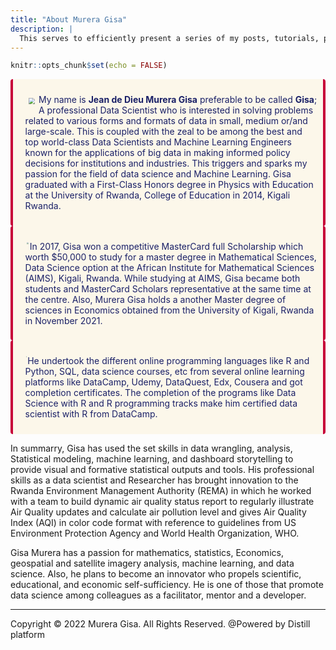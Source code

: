 ```yaml
---
title: "About Murera Gisa"
description: |
  This serves to efficiently present a series of my posts, tutorials, publications, awards, seminars and conference presentations to build an outstanding Data Science career.
---
```


```r
knitr::opts_chunk$set(echo = FALSE)
```

 <div class="warning" style='background-color:#FCF7EA; color:#1A2067; border-left: solid #C70039  4px; border-radius: 4px; border-right: solid #C70039 4px; border-radius: 4px;'>
<p style='padding:0.7em; margin-left:0.7em; display: inline-block;'>
<img src="C:/Users/jmurera/Desktop/Blog/myblog/images/Gisa.jpg" style="zoom:60%;  float:left; padding:0.7em"/>
My name is <b> Jean de Dieu Murera Gisa</b> preferable to be called <b> Gisa</b>;  A professional Data Scientist who is interested in solving problems related to various forms and formats of data in small, medium or/and large-scale. This is coupled with the zeal to be among the best and top world-class Data Scientists and Machine Learning Engineers known for the applications of big data in making informed policy decisions for institutions and industries. This triggers and sparks my passion  for the field of data science and Machine Learning.
Gisa graduated with a First-Class Honors degree in Physics with Education at the University of Rwanda, College of Education in 2014, Kigali Rwanda.<br>
</p>
</div>
 
 
 <div class="warning" style='background-color:#FCF7EA; color:#1A2067; border-left: solid #C70039  4px; border-radius: 4px; border-right: solid #C70039 4px; border-radius: 4px;'>
<p style='padding:0.7em; margin-left:0.7em; display: inline-block;'>
<img src="C:/Users/jmurera/Desktop/Blog/myblog/images/Meducation.jpg" style="zoom:20%;  float:left; padding:0.7em"/>
In 2017, Gisa won a competitive MasterCard full Scholarship which worth $50,000 to study for a master degree in Mathematical Sciences, Data Science option at the African Institute for Mathematical Sciences (AIMS), Kigali, Rwanda. While studying at AIMS, Gisa became both students and MasterCard Scholars representative at the same time at the centre. Also, Murera Gisa holds a another Master degree of sciences in Economics obtained from the University of Kigali, Rwanda in November 2021.<br>
</p>
</div>
 
<div class="warning" style='background-color:#FCF7EA; color:#1A2067; border-left: solid #C70039  4px; border-radius: 4px; border-right: solid #C70039 4px; border-radius: 4px;'>
<p style='padding:0.7em; margin-left:0.7em; display: inline-block;'>
<img src="C:/Users/jmurera/Desktop/Blog/myblog/images/Reducation.jpg" style="zoom:10%;  float:left; padding:0.7em"/>
He undertook the different online programming languages like R and Python, SQL, data science courses, etc from several online learning platforms like DataCamp, Udemy, DataQuest, Edx, Cousera and got completion certificates. The completion of the programs like Data Science with R and R programming tracks make him certified data scientist with R from DataCamp.<br>
</p>
</div>

In summarry, Gisa has used the set skills in data wrangling, analysis, Statistical modeling, machine learning, and dashboard storytelling to provide visual and formative statistical outputs and tools. His professional skills as a data scientist and Researcher has brought innovation to the Rwanda Environment Management Authority (REMA) in which he worked with a team to build dynamic air quality status report to regularly illustrate Air Quality updates and calculate air pollution level and gives Air Quality Index (AQI) in color code format with reference to guidelines from US Environment Protection Agency and World Health Organization, WHO. 

Gisa Murera has a passion for mathematics, statistics, Economics, geospatial and satellite imagery analysis, machine learning, and data science. Also, he plans to become an innovator who propels scientific, educational, and economic self-sufficiency. He is one of those that promote data science among colleagues as a facilitator, mentor and a developer.

-----------------------------------------------------------------------

Copyright © 2022 Murera Gisa. All Rights Reserved. @Powered by Distill platform


               